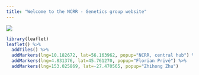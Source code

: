 ```yaml
---
title: "Welcome to the NCRR - Genetics group website"
---
```


![](C:/Users/au576454/Documents/YOURGITHUB.github.io\picsandembeds/grp.png)

```r
library(leaflet)
leaflet() %>%
  addTiles() %>%  
  addMarkers(lng=10.182672, lat=56.163962, popup="NCRR, central hub") %>%
  addMarkers(lng=4.831376, lat=45.761270, popup="Florian Privé") %>%
  addMarkers(lng=153.025869, lat=-27.470565, popup="Zhihong Zhu")
```